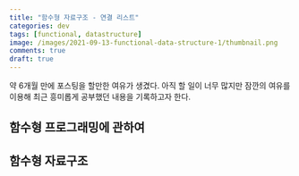 ```yaml
---
title: "함수형 자료구조 - 연결 리스트"
categories: dev
tags: [functional, datastructure]
image: /images/2021-09-13-functional-data-structure-1/thumbnail.png
comments: true
draft: true
---
```



약 6개월 만에 포스팅을 할만한 여유가 생겼다. 아직 할 일이 너무 많지만 잠깐의 여유를 이용해 최근 흥미롭게 공부했던 내용을 기록하고자 한다. 

## 함수형 프로그래밍에 관하여

## 함수형 자료구조
